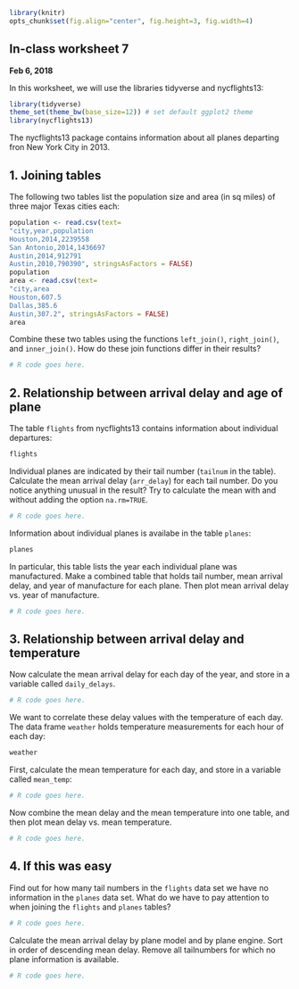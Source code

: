 ```r
library(knitr)
opts_chunk$set(fig.align="center", fig.height=3, fig.width=4)
```
## In-class worksheet 7
**Feb 6, 2018**

In this worksheet, we will use the libraries tidyverse and nycflights13:
```r
library(tidyverse)
theme_set(theme_bw(base_size=12)) # set default ggplot2 theme
library(nycflights13)
```
The nycflights13 package contains information about all planes departing fron New York City in 2013. 

## 1. Joining tables

The following two tables list the population size and area (in sq miles) of three major Texas cities each:
```r
population <- read.csv(text=
"city,year,population
Houston,2014,2239558
San Antonio,2014,1436697
Austin,2014,912791
Austin,2010,790390", stringsAsFactors = FALSE)
population
area <- read.csv(text=
"city,area
Houston,607.5
Dallas,385.6
Austin,307.2", stringsAsFactors = FALSE)
area
```

Combine these two tables using the functions `left_join()`, `right_join()`, and `inner_join()`. How do these join functions differ in their results?

```r
# R code goes here.
```

## 2. Relationship between arrival delay and age of plane

The table `flights` from nycflights13 contains information about individual departures:
```r
flights
```
Individual planes are indicated by their tail number (`tailnum` in the table). Calculate the mean arrival delay (`arr_delay`) for each tail number. Do you notice anything unusual in the result? Try to calculate the mean with and without adding the option `na.rm=TRUE`.
```r
# R code goes here.
```

Information about individual planes is availabe in the table `planes`:
```r
planes
```

In particular, this table lists the year each individual plane was manufactured. Make a combined table that holds tail number, mean arrival delay, and year of manufacture for each plane. Then plot mean arrival delay vs. year of manufacture.
```r
# R code goes here.
```

## 3. Relationship between arrival delay and temperature

Now calculate the mean arrival delay for each day of the year, and store in a variable called `daily_delays`.
```r
# R code goes here.
```

We want to correlate these delay values with the temperature of each day. The data frame `weather` holds temperature measurements for each hour of each day:
```r
weather
```

First, calculate the mean temperature for each day, and store in a variable called `mean_temp`:
```r
# R code goes here.
```

Now combine the mean delay and the mean temperature into one table, and then plot mean delay vs. mean temperature.
```r
# R code goes here.
```

## 4. If this was easy

Find out for how many tail numbers in the `flights` data set we have no information in the `planes` data set. What do we have to pay attention to when joining the `flights` and `planes` tables?
```r
# R code goes here.
```

Calculate the mean arrival delay by plane model and by plane engine. Sort in order of descending mean delay. Remove all tailnumbers for which no plane information is available.
```r
# R code goes here.
```

